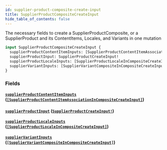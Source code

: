 ```yaml
---
id: supplier-product-composite-create-input
title: SupplierProductCompositeCreateInput
hide_table_of_contents: false
---
```



The necessary fields to create a SupplierProductComposite, or a SupplierProduct
and its ContentItems, Locales, and Variants in one mutation

```graphql
input SupplierProductCompositeCreateInput {
  supplierProductContentItemInputs: [SupplierProductContentItemAssociationInCompositeCreateInput]
  supplierProductInput: SupplierProductCreateInput!
  supplierProductLocaleInputs: [SupplierProductLocaleInCompositeCreateInput]
  supplierVariantInputs: [SupplierVariantCompositeInCompositeCreateInput]
}
```


### Fields

#### [`supplierProductContentItemInputs`](#) ([`[SupplierProductContentItemAssociationInCompositeCreateInput]`](/developers/supplier-apis/supply-api/graphql/reference/inputs/supplier-product-content-item-association-in-composite-create-input))




#### [`supplierProductInput`](#) ([`SupplierProductCreateInput!`](/developers/supplier-apis/supply-api/graphql/reference/inputs/supplier-product-create-input))




#### [`supplierProductLocaleInputs`](#) ([`[SupplierProductLocaleInCompositeCreateInput]`](/developers/supplier-apis/supply-api/graphql/reference/inputs/supplier-product-locale-in-composite-create-input))




#### [`supplierVariantInputs`](#) ([`[SupplierVariantCompositeInCompositeCreateInput]`](/developers/supplier-apis/supply-api/graphql/reference/inputs/supplier-variant-composite-in-composite-create-input))






